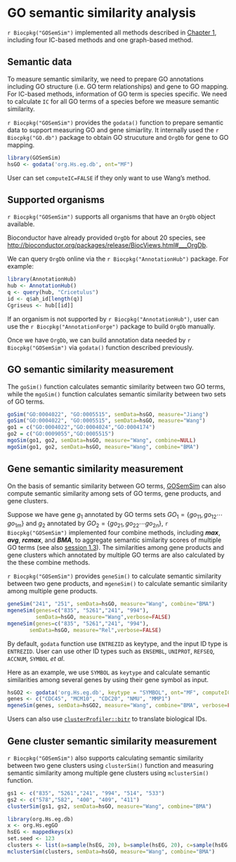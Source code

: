 # GO semantic similarity analysis {#GOSemSim}

`r Biocpkg("GOSemSim")` implemented all methods described in [Chapter 1](#semantic-similarity-overview), including four IC-based methods and one graph-based method. 

## Semantic data {#semantic-data}

To measure semantic similarity, we need to prepare GO annotations including GO structure (i.e. GO term relationships) and gene to GO mapping. For IC-based methods, information of GO term is species specific. We need to calculate `IC` for all GO terms of a species before we measure semantic similarity.


`r Biocpkg("GOSemSim")` provides the `godata()` function to prepare semantic data to support measuring GO and gene simiarlity. It internally used the `r Biocpkg("GO.db")` package to obtain GO strucuture and `OrgDb` for gene to GO mapping. 


```r
library(GOSemSim)
hsGO <- godata('org.Hs.eg.db', ont="MF")
```

User can set `computeIC=FALSE` if they only want to use Wang's method.


## Supported organisms {#gosemsim-supported-organisms}

`r Biocpkg("GOSemSim")` supports all organisms that have an `OrgDb` object available.

Bioconductor have already provided `OrgDb` for about 20 species, see <http://bioconductor.org/packages/release/BiocViews.html#___OrgDb>.

We can query `OrgDb` online via the `r Biocpkg("AnnotationHub")` package. For example:

```r
library(AnnotationHub)
hub <- AnnotationHub()
q <- query(hub, "Cricetulus")
id <- q$ah_id[length(q)]
Cgriseus <- hub[[id]]
```

If an organism is not supported by `r Biocpkg("AnnotationHub")`, user can use the `r Biocpkg("AnnotationForge")` package to build `OrgDb` manually.

Once we have `OrgDb`, we can build annotation data needed by `r Biocpkg("GOSemSim")` via `godata()` function described previously.


## GO semantic similarity measurement {#go-semantic-simiarlity}

The `goSim()` function calculates semantic similarity between two GO terms, while the `mgoSim()` function calculates semantic similarity between two sets of GO terms.


```r
goSim("GO:0004022", "GO:0005515", semData=hsGO, measure="Jiang")
goSim("GO:0004022", "GO:0005515", semData=hsGO, measure="Wang")
go1 = c("GO:0004022","GO:0004024","GO:0004174")
go2 = c("GO:0009055","GO:0005515")
mgoSim(go1, go2, semData=hsGO, measure="Wang", combine=NULL)
mgoSim(go1, go2, semData=hsGO, measure="Wang", combine="BMA")
```

## Gene semantic similarity measurement {#gene-go-semantic-similarity}

On the basis of semantic similarity between GO terms, [GOSemSim](https://www.bioconductor.org/packages/GOSemSim) can
also compute semantic similarity among sets of GO terms, gene products, and gene clusters.

Suppose we have gene $g_1$ annotated by GO terms sets $GO_{1}=\{go_{11},go_{12} \cdots go_{1m}\}$
and $g_2$ annotated by $GO_{2}=\{go_{21},go_{22} \cdots go_{2n}\}$, `r Biocpkg("GOSemSim")` implemented four combine methods, including __*max*__, __*avg*__, __*rcmax*__, and __*BMA*__, to aggregate semantic similarity scores of multiple GO terms (see also [session 1.3](#combine-methods)). The similarities
among gene products and gene clusters which annotated by multiple GO
terms are also calculated by the these combine methods.


`r Biocpkg("GOSemSim")` provides `geneSim()` to calculate semantic similarity between two gene products, and `mgeneSim()` to calculate semantic similarity among multiple gene products.

```r
geneSim("241", "251", semData=hsGO, measure="Wang", combine="BMA")
mgeneSim(genes=c("835", "5261","241", "994"),
         semData=hsGO, measure="Wang",verbose=FALSE)
mgeneSim(genes=c("835", "5261","241", "994"),
       semData=hsGO, measure="Rel",verbose=FALSE)
```

By default, `godata` function use `ENTREZID` as keytype, and the input ID type is `ENTREZID`. User can use other ID types such as `ENSEMBL`, `UNIPROT`, `REFSEQ`, `ACCNUM`, `SYMBOL` _et al_.

Here as an example, we use `SYMBOL` as `keytype` and calculate semantic similarities among several genes by using their gene symbol as input.

```r
hsGO2 <- godata('org.Hs.eg.db', keytype = "SYMBOL", ont="MF", computeIC=FALSE)
genes <- c("CDC45", "MCM10", "CDC20", "NMU", "MMP1")
mgeneSim(genes, semData=hsGO2, measure="Wang", combine="BMA", verbose=FALSE)
```

Users can also use [`clusterProfiler::bitr`](#bitr) to translate biological IDs.

## Gene cluster semantic similarity measurement {#gene-cluster-go-semantic-similarity}


`r Biocpkg("GOSemSim")` also supports calculating semantic similarity between two gene clusters using `clusterSim()` function and measuring semantic similarity among multiple gene clusters using `mclusterSim()` function.

```r
gs1 <- c("835", "5261","241", "994", "514", "533")
gs2 <- c("578","582", "400", "409", "411")
clusterSim(gs1, gs2, semData=hsGO, measure="Wang", combine="BMA")

library(org.Hs.eg.db)
x <- org.Hs.egGO
hsEG <- mappedkeys(x)
set.seed <- 123
clusters <- list(a=sample(hsEG, 20), b=sample(hsEG, 20), c=sample(hsEG, 20))
mclusterSim(clusters, semData=hsGO, measure="Wang", combine="BMA")
```




<!--


## Applications

[GOSemSim](https://www.bioconductor.org/packages/GOSemSim) was cited by more than [200 papers](https://scholar.google.com.hk/scholar?oi=bibs&hl=en&cites=9484177541993722322,17633835198940746971,18126401808149291947) and had been applied to many research domains, including:

+ [Disease or Drug analysis](https://guangchuangyu.github.io/software/GOSemSim/featuredArticles/#diease-or-drug-analysis)
+ [Gene/Protein functional analysis](https://guangchuangyu.github.io/software/GOSemSim/featuredArticles/#geneprotein-functional-analysis)
+ [Protein-Protein interaction](https://guangchuangyu.github.io/software/GOSemSim/featuredArticles/#protein-protein-interaction)
+ [miRNA-mRNA interaction](https://guangchuangyu.github.io/software/GOSemSim/featuredArticles/#mirna-mrna-interaction)
+ [sRNA regulation](https://guangchuangyu.github.io/software/GOSemSim/featuredArticles/#srna-regulation)
+ [Evolution](https://guangchuangyu.github.io/software/GOSemSim/featuredArticles/#evolution)

Find out more on <https://guangchuangyu.github.io/software/GOSemSim/featuredArticles/>.


# GO enrichment analysis

GO enrichment analysis can be supported by our package [clusterProfiler](https://www.bioconductor.org/packages/clusterProfiler)[@yu2012], which supports hypergeometric test and Gene Set Enrichment Analysis (GSEA). Enrichment results across different gene clusters can be compared using __*compareCluster*__ function.

# Disease Ontology Semantic and Enrichment analysis

Disease Ontology (DO) annotates human genes in the context of disease. DO is an important annotation in translating molecular findings from high-throughput data to clinical relevance.
[DOSE](https://www.bioconductor.org/packages/DOSE)[@yu_dose_2015] supports semantic similarity computation among DO terms and genes.
Enrichment analysis including hypergeometric model and GSEA are also implemented to support discovering disease associations of high-throughput biological data.

# MeSH enrichment and semantic analyses

MeSH (Medical Subject Headings) is the NLM controlled vocabulary used to manually index articles for MEDLINE/PubMed. [meshes](https://www.bioconductor.org/packages/meshes) supports enrichment (hypergeometric test and GSEA) and semantic similarity analyses for more than 70 species.


-->